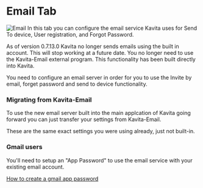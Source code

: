 
# Email Tab 
![Email](../../../public/guides/admin-settings/admin-settings-email.png "Email page in Admin Settings")
In this tab you can configure the email service Kavita uses for Send To device, User registration, and Forgot Password. 

<Callout type="warning" emoji="⚠">
  As of version 0.7.13.0 Kavita no longer sends emails using the built in account. This will stop working at a future date.
</Callout>

<Callout type="info" emoji="ℹ">
  You no longer need to use the Kavita-Email external program. This functionality has been built directly into Kavita.
</Callout>


You need to configure an email server in order for you to use the Invite by email, forget password and send to device functionality.

### Migrating from Kavita-Email
To use the new email server built into the main applcation of Kavita going forward you can just transfer your settings from Kavita-Email.

These are the same exact settings you were using already, just not built-in. 

### Gmail users
You'll need to setup an "App Password" to use the email service with your existing email account. 

[How to create a gmail app password](https://support.google.com/accounts/answer/185833?hl=en)

